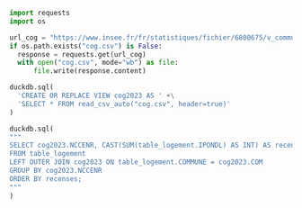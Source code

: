 ```python
import requests
import os

url_cog = "https://www.insee.fr/fr/statistiques/fichier/6800675/v_commune_2023.csv"
if os.path.exists("cog.csv") is False:
  response = requests.get(url_cog)
  with open("cog.csv", mode="wb") as file:
      file.write(response.content)
```

```python
duckdb.sql(
  'CREATE OR REPLACE VIEW cog2023 AS ' +\
  'SELECT * FROM read_csv_auto("cog.csv", header=true)'
)
```

```python
duckdb.sql(
"""
SELECT cog2023.NCCENR, CAST(SUM(table_logement.IPONDL) AS INT) AS recenses
FROM table_logement
LEFT OUTER JOIN cog2023 ON table_logement.COMMUNE = cog2023.COM
GROUP BY cog2023.NCCENR
ORDER BY recenses;
"""
)
```
